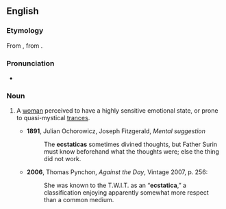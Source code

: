 ==English==

===Etymology===
From {{etyl|NL.|en}}, from {{etyl|grc|en}} {{term|ἐκστατικός|lang=grc}}.

===Pronunciation===
* {{IPA|/ɛkˈstætɪkə/|lang=en}}

===Noun===
{{en-noun}}

# {{context|obsolete|or|historical|lang=en}} A [[woman]] perceived to have a highly sensitive emotional state, or prone to quasi-mystical [[trances]].
#* '''1891''', Julian Ochorowicz, Joseph Fitzgerald, ''Mental suggestion''
#*: The '''ecstaticas''' sometimes divined thoughts, but Father Surin must know beforehand what the thoughts were; else the thing did not work.
#* '''2006''', Thomas Pynchon, ''Against the Day'', Vintage 2007, p. 256:
#*: She was known to the T.W.I.T. as an “'''ecstatica''',” a classification enjoying apparently somewhat more respect than a common medium.